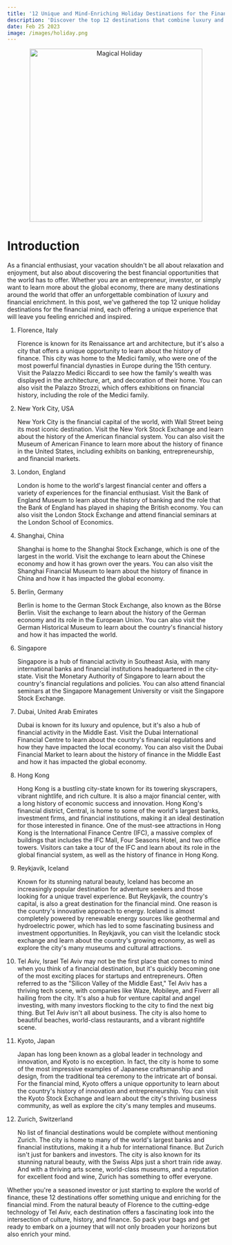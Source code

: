 ```yaml
---
title: '12 Unique and Mind-Enriching Holiday Destinations for the Financial Mind'
description: 'Discover the top 12 destinations that combine luxury and financial enrichment, perfect for those who want to combine their love of travel with their passion for finance'
date: Feb 25 2023
image: /images/holiday.png
---
```


<center>
  <img src="/images/holiday.png" alt="Magical Holiday" width="400" />
</center>

# Introduction

As a financial enthusiast, your vacation shouldn't be all about relaxation and enjoyment, but also about discovering the best financial opportunities that the world has to offer. Whether you are an entrepreneur, investor, or simply want to learn more about the global economy, there are many destinations around the world that offer an unforgettable combination of luxury and financial enrichment. In this post, we've gathered the top 12 unique holiday destinations for the financial mind, each offering a unique experience that will leave you feeling enriched and inspired.

1. Florence, Italy

   Florence is known for its Renaissance art and architecture, but it's also a city that offers a unique opportunity to learn about the history of finance. This city was home to the Medici family, who were one of the most powerful financial dynasties in Europe during the 15th century. Visit the Palazzo Medici Riccardi to see how the family's wealth was displayed in the architecture, art, and decoration of their home. You can also visit the Palazzo Strozzi, which offers exhibitions on financial history, including the role of the Medici family.

2. New York City, USA

   New York City is the financial capital of the world, with Wall Street being its most iconic destination. Visit the New York Stock Exchange and learn about the history of the American financial system. You can also visit the Museum of American Finance to learn more about the history of finance in the United States, including exhibits on banking, entrepreneurship, and financial markets.

<Ascript src="https://c89.travelpayouts.com/content?trs=215175&shmarker=416713&language=en&currency=USD&locale=260932&layout=horizontal&cards=4&promo_id=3947" />

3. London, England

   London is home to the world's largest financial center and offers
   a variety of experiences for the financial enthusiast. Visit the Bank of England
   Museum to learn about the history of banking and the role that the Bank of England
   has played in shaping the British economy. You can also visit the London Stock Exchange
   and attend financial seminars at the London School of Economics.

4. Shanghai, China

   Shanghai is home to the Shanghai Stock Exchange, which is one of the largest in the
   world. Visit the exchange to learn about the Chinese economy and how it has grown
   over the years. You can also visit the Shanghai Financial Museum to learn about the
   history of finance in China and how it has impacted the global economy.

5. Berlin, Germany

   Berlin is home to the German Stock Exchange, also known as the Börse Berlin.
   Visit the exchange to learn about the history of the German economy and its role
   in the European Union. You can also visit the German Historical Museum to learn about
   the country's financial history and how it has impacted the world.

6. Singapore

   Singapore is a hub of financial activity in Southeast Asia, with many international banks and
   financial institutions headquartered in the city-state. Visit the Monetary Authority
   of Singapore to learn about the country's financial regulations and policies. You
   can also attend financial seminars at the Singapore Management University or visit
   the Singapore Stock Exchange.

7. Dubai, United Arab Emirates

   Dubai is known for its
   luxury and opulence, but it's also a hub of financial activity in the Middle East.
   Visit the Dubai International Financial Centre to learn about the country's financial
   regulations and how they have impacted the local economy. You can also visit the
   Dubai Financial Market to learn about the history of finance in the Middle East and
   how it has impacted the global economy.

8. Hong Kong

   Hong Kong is a bustling city-state
   known for its towering skyscrapers, vibrant nightlife, and rich culture. It is also
   a major financial center, with a long history of economic success and innovation.
   Hong Kong's financial district, Central, is home to some of the world's largest banks,
   investment firms, and financial institutions, making it an ideal destination for
   those interested in finance. One of the must-see attractions in Hong Kong is the
   International Finance Centre (IFC), a massive complex of buildings that includes
   the IFC Mall, Four Seasons Hotel, and two office towers. Visitors can take a tour
   of the IFC and learn about its role in the global financial system, as well as the
   history of finance in Hong Kong.

9. Reykjavik, Iceland

   Known for its stunning natural beauty, Iceland has become an increasingly popular destination for adventure seekers
   and those looking for a unique travel experience. But Reykjavik, the country's capital,
   is also a great destination for the financial mind. One reason is the country's innovative
   approach to energy. Iceland is almost completely powered by renewable energy sources
   like geothermal and hydroelectric power, which has led to some fascinating business
   and investment opportunities. In Reykjavik, you can visit the Icelandic stock exchange
   and learn about the country's growing economy, as well as explore the city's many
   museums and cultural attractions.

10. Tel Aviv, Israel Tel Aviv may not be the first
    place that comes to mind when you think of a financial destination, but it's quickly
    becoming one of the most exciting places for startups and entrepreneurs. Often referred
    to as the "Silicon Valley of the Middle East," Tel Aviv has a thriving tech scene,
    with companies like Waze, Mobileye, and Fiverr all hailing from the city. It's also
    a hub for venture capital and angel investing, with many investors flocking to the
    city to find the next big thing. But Tel Aviv isn't all about business. The city
    is also home to beautiful beaches, world-class restaurants, and a vibrant nightlife
    scene.

11. Kyoto, Japan

    Japan has long been known as a global leader in technology
    and innovation, and Kyoto is no exception. In fact, the city is home to some of the
    most impressive examples of Japanese craftsmanship and design, from the traditional
    tea ceremony to the intricate art of bonsai. For the financial mind, Kyoto offers
    a unique opportunity to learn about the country's history of innovation and entrepreneurship.
    You can visit the Kyoto Stock Exchange and learn about the city's thriving business
    community, as well as explore the city's many temples and museums.

12. Zurich, Switzerland

    No list of financial destinations would be complete without mentioning Zurich. The
    city is home to many of the world's largest banks and financial institutions, making
    it a hub for international finance. But Zurich isn't just for bankers and investors.
    The city is also known for its stunning natural beauty, with the Swiss Alps just
    a short train ride away. And with a thriving arts scene, world-class museums, and
    a reputation for excellent food and wine, Zurich has something to offer everyone.

Whether you're a seasoned investor or just starting to explore the world of finance,
these 12 destinations offer something unique and enriching for the financial mind.
From the natural beauty of Florence to the cutting-edge technology of Tel Aviv, each
destination offers a fascinating look into the intersection of culture, history,
and finance. So pack your bags and get ready to embark on a journey that will not
only broaden your horizons but also enrich your mind.
